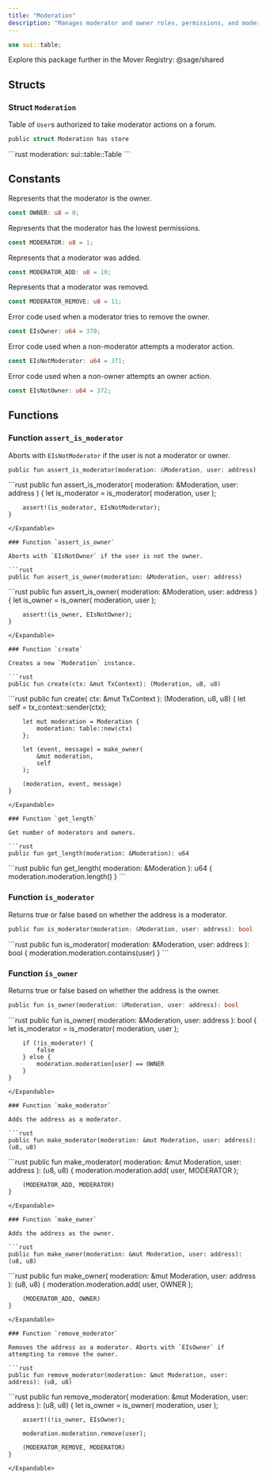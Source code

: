 ```yaml
---
title: "Moderation"
description: "Manages moderator and owner roles, permissions, and moderator state tracking."
---
```


```rust
use sui::table;
```

<Tip>
  Explore this package further in the Mover Registry: @sage/shared
</Tip>

## Structs

### Struct `Moderation`

Table of `User`s authorized to take moderator actions on a forum.

```rust
public struct Moderation has store
```

<Expandable title="Fields">
  ```rust
    moderation: sui::table::Table<address, u8>
  ```
</Expandable>

## Constants

Represents that the moderator is the owner.

```rust
const OWNER: u8 = 0;
```

Represents that the moderator has the lowest permissions.

```rust
const MODERATOR: u8 = 1;
```

Represents that a moderator was added.

```rust
const MODERATOR_ADD: u8 = 10;
```

Represents that a moderator was removed.

```rust
const MODERATOR_REMOVE: u8 = 11;
```

Error code used when a moderator tries to remove the owner.

```rust
const EIsOwner: u64 = 370;
```

Error code used when a non-moderator attempts a moderator action.

```rust
const EIsNotModerator: u64 = 371;
```

Error code used when a non-owner attempts an owner action.

```rust
const EIsNotOwner: u64 = 372;
```

## Functions

### Function `assert_is_moderator`

Aborts with `EIsNotModerator` if the user is not a moderator or owner.

```rust
public fun assert_is_moderator(moderation: &Moderation, user: address)
```

<Expandable title="Implementation">
  ```rust
    public fun assert_is_moderator(
        moderation: &Moderation,
        user: address
    ) {
        let is_moderator = is_moderator(
            moderation,
            user
        );
  
        assert!(is_moderator, EIsNotModerator);
    }
  ```
</Expandable>

### Function `assert_is_owner`

Aborts with `EIsNotOwner` if the user is not the owner.

```rust
public fun assert_is_owner(moderation: &Moderation, user: address)
```

<Expandable title="Implementation">
  ```rust
    public fun assert_is_owner(
        moderation: &Moderation,
        user: address
    ) {
        let is_owner = is_owner(
            moderation,
            user
        );
  
        assert!(is_owner, EIsNotOwner);
    }
  ```
</Expandable>

### Function `create`

Creates a new `Moderation` instance.

```rust
public fun create(ctx: &mut TxContext): (Moderation, u8, u8)
```

<Expandable title="Implementation">
  ```rust
    public fun create(
        ctx: &mut TxContext
    ): (Moderation, u8, u8) {
        let self = tx_context::sender(ctx);
  
        let mut moderation = Moderation {
            moderation: table::new(ctx)
        };
  
        let (event, message) = make_owner(
            &mut moderation,
            self
        );
  
        (moderation, event, message)
    }
  ```
</Expandable>

### Function `get_length`

Get number of moderators and owners.

```rust
public fun get_length(moderation: &Moderation): u64
```

<Expandable title="Implementation">
  ```rust
    public fun get_length(
        moderation: &Moderation
    ): u64 {
        moderation.moderation.length()
    }
  ```
</Expandable>

### Function `is_moderator`

Returns true or false based on whether the address is a moderator.

```rust
public fun is_moderator(moderation: &Moderation, user: address): bool
```

<Expandable title="Implementation">
  ```rust
    public fun is_moderator(
        moderation: &Moderation,
        user: address
    ): bool {
        moderation.moderation.contains(user)
    }
  ```
</Expandable>

### Function `is_owner`

Returns true or false based on whether the address is the owner.

```rust
public fun is_owner(moderation: &Moderation, user: address): bool
```

<Expandable title="Implementation">
  ```rust
    public fun is_owner(
        moderation: &Moderation,
        user: address
    ): bool {
        let is_moderator = is_moderator(
            moderation,
            user
        );
  
        if (!is_moderator) {
            false
        } else {
            moderation.moderation[user] == OWNER
        }
    }
  ```
</Expandable>

### Function `make_moderator`

Adds the address as a moderator.

```rust
public fun make_moderator(moderation: &mut Moderation, user: address): (u8, u8)
```

<Expandable title="Implementation">
  ```rust
    public fun make_moderator(
        moderation: &mut Moderation,
        user: address
    ): (u8, u8) {
        moderation.moderation.add(
            user,
            MODERATOR
        );
  
        (MODERATOR_ADD, MODERATOR)
    }
  ```
</Expandable>

### Function `make_owner`

Adds the address as the owner.

```rust
public fun make_owner(moderation: &mut Moderation, user: address): (u8, u8)
```

<Expandable title="Implementation">
  ```rust
    public fun make_owner(
        moderation: &mut Moderation,
        user: address
    ): (u8, u8) {
        moderation.moderation.add(
            user,
            OWNER
        );
  
        (MODERATOR_ADD, OWNER)
    }
  ```
</Expandable>

### Function `remove_moderator`

Removes the address as a moderator. Aborts with `EIsOwner` if attempting to remove the owner.

```rust
public fun remove_moderator(moderation: &mut Moderation, user: address): (u8, u8)
```

<Expandable title="Implementation">
  ```rust
    public fun remove_moderator(
        moderation: &mut Moderation,
        user: address
    ): (u8, u8) {
        let is_owner = is_owner(
            moderation,
            user
        );
  
        assert!(!is_owner, EIsOwner);
  
        moderation.moderation.remove(user);
  
        (MODERATOR_REMOVE, MODERATOR)
    }
  ```
</Expandable>